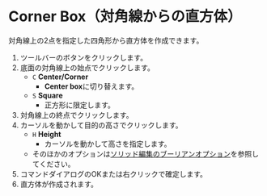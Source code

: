 

# Corner Box（対角線からの直方体）

<Reference shortcut='Shift-B' command='Corner Box' button='ツールバー' />

対角線上の2点を指定した四角形から直方体を作成できます。

1. ツールバーのボタンをクリックします。
2. 底面の対角線上の始点でクリックします。
   - `C` **Center/Corner**
      - **Center box**に切り替えます。
   - `S` **Square**
      - 正方形に限定します。
3. 対角線上の終点でクリックします。
4. カーソルを動かして目的の高さでクリックします。
   - `H` **Height**
      - カーソルを動かして高さを指定します。
   - そのほかのオプションは[ソリッド編集のブーリアンオプション](boolean-options)を参照してください。
5. コマンドダイアログのOKまたは右クリックで確定します。
6. 直方体が作成されます。